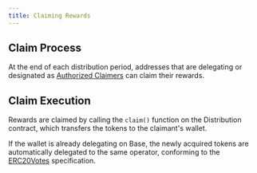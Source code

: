 ```yaml
---
title: Claiming Rewards 
---
```



## Claim Process 

At the end of each distribution period, addresses that are delegating or designated as [Authorized Claimers](./delegation) can claim their rewards.

## Claim Execution

Rewards are claimed by calling the `claim()` function on the Distribution contract, which transfers the tokens to the claimant's wallet. 

If the wallet is already delegating on Base, the newly acquired tokens are automatically delegated to the same operator, conforming to the [ERC20Votes](https://docs.openzeppelin.com/contracts/4.x/api/token/erc20#ERC20Votes) specification.